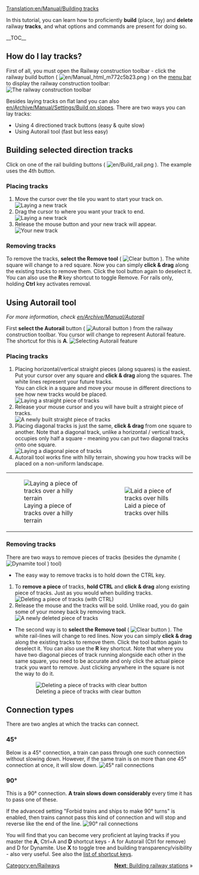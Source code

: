 [[Translation:en/Manual/Building tracks]]
{{en/Tutorial}}

<!-- for search bot mainly -->
In this tutorial, you can learn how to proficiently '''build''' (place, lay) and '''delete''' railway '''tracks''', and what options and commands are present for doing so.

__TOC__
==How do I lay tracks?==

First of all, you must open the Railway construction toolbar - click the railway build button ( [[File:en/Manual html m772c5b23.png]] ) on the [[en/Manual/Game interface#the-menu-bar|menu bar]] to display the railway construction toolbar:
[[File:en/Railroad Construction.png|none|frame|The railway construction toolbar]]

Besides laying tracks on flat land you can also [[en/Archive/Manual/Settings/Build on slopes]]. There are two ways you can lay tracks:
* Using 4 directioned track buttons (easy & quite slow)
* Using Autorail tool (fast but less easy)

== Building selected direction tracks ==

Click on one of the rail building buttons ( [[File:en/Build rail.png]] ). The example uses the 4th button.

=== Placing tracks ===
#Move the cursor over the tile you want to start your track on.<br/>[[File:en/Laying track 1.png|none|frame|Laying a new track]]
#Drag the cursor to where you want your track to end.<br/>[[File:en/Laying track 2.png|none|frame|Laying a new track]]
#Release the mouse button and your new track will appear.<br/>[[File:en/Laying track 3.png|none|frame|Your new track]]

=== Removing tracks === 
To remove the tracks, '''select the Remove tool''' ( [[File:en/Toggle clear active.png|Clear button]] ). The white square will change to a red square. Now you can simply '''click & drag''' along the existing tracks to remove them. Click the tool button again to deselect it. You can also use the  '''R''' key shortcut to toggle Remove. For rails only, holding '''Ctrl''' key activates removal.

== Using Autorail tool ==
''For more information, check [[en/Archive/Manual/Autorail]]''

First '''select the Autorail''' button ( [[File:en/Build autorail.png|Autorail button]] ) from the railway construction toolbar. You cursor will change to represent Autorail feature. The shortcut for this is '''A'''.
[[File:en/AutorailTut1.png|none|frame|Selecting Autorail feature]]

=== Placing tracks ===
#Placing horizontal/vertical straight pieces (along squares) is the easiest. Put your cursor over any square and '''click & drag''' along the squares. The white lines represent your future tracks.<br/>You can click in a square and move your mouse in different directions to see how new tracks would be placed.<br/>[[File:en/AutorailTut2.png|none|frame|Laying a straight piece of tracks]]
#Release your mouse cursor and you will have built a straight piece of tracks.<br/>[[File:en/AutorailTut3.png|none|frame|A newly built straight piece of tracks]]
#Placing diagonal tracks is just the same, '''click & drag''' from one square to another. Note that a diagonal track, unlike a horizontal / vertical track, occupies only half a square - meaning you can put two diagonal tracks onto one square.<br/>[[File:en/AutorailTut4.png|none|frame|Laying a diagonal piece of tracks]]
#Autorail tool works fine with hilly terrain, showing you how tracks will be placed on a non-uniform landscape.
{|
| [[File:en/AutorailTut5.png|none|frame|Laying a piece of tracks over a hilly terrain]]
| [[File:en/AutorailTut6.png|none|frame|Laid a piece of tracks over hills]]
|}
=== Removing tracks ===
There are two ways to remove pieces of tracks (besides the dynamite ( [[File:en/Clear title.png|Dynamite tool]] ) tool)

*The easy way to remove tracks is to hold down the CTRL key.

#To '''remove a piece''' of tracks, '''hold CTRL''' and '''click & drag''' along existing piece of tracks. Just as you would when building tracks.<br/>[[File:en/AutorailTut7.png|none|frame|Deleting a piece of tracks (with CTRL)]]
#Release the mouse and the tracks will be sold. Unlike road, you do gain some of your money back by removing track.<br/>[[File:en/AutorailTut8.png|none|frame|A newly deleted piece of tracks]]

*The second way is to '''select the Remove tool''' ( [[File:en/Toggle clear active.png|Clear button]] ). The white rail-lines will change to red lines. Now you can simply '''click & drag''' along the existing tracks to remove them. Click the tool button again to deselect it. You can also use the '''R''' key shortcut.  Note that where you have two diagonal pieces of track running alongside each other in the same square, you need to be accurate and only click the actual piece track you want to remove.  Just clicking anywhere in the square is not the way to do it.
:[[File:en/AutorailTut11.png|none|frame|Deleting a piece of tracks with clear button]]

== Connection types ==
There are two angles at which the tracks can connect.

===45&#176;=== 
Below is a 45&#176; connection, a train can pass through one such connection without slowing down. However, if the same train is on more than one 45&#176; connection at once, it will slow down.
[[File:en/AutorailTut9.png|frame|none|45&#176; rail connections]]

===90&#176;===
This is a 90&#176; connection. '''A train slows down considerably''' every time it has to pass one of these.

If the advanced setting "Forbid trains and ships to make 90&#176; turns" is enabled, then trains cannot pass this kind of connection and will stop and reverse like the end of the line.
[[File:en/AutorailTut10.png|frame|none|90&#176; rail connections]]

You will find that you can become very proficient at laying tracks if you master the '''A''', Ctrl+A and '''D''' shortcut keys - A for Autorail (Ctrl for remove) and D for Dynamite. Use '''X''' to toggle tree and building transparency/visibility - also very useful.  See also the [[en/Manual/Hotkeys|list of shortcut keys]].

<span style="float: right">[[en/Manual/Building railway stations|'''Next''': Building railway stations]] &raquo;</span>

[[Category:en/Railways]]